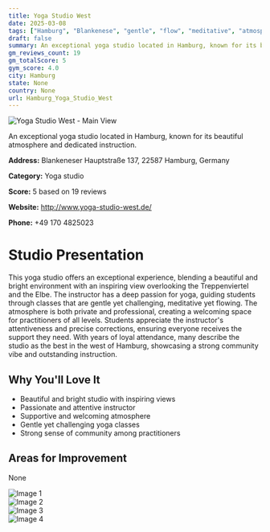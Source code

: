 ```yaml
---
title: Yoga Studio West
date: 2025-03-08
tags: ["Hamburg", "Blankenese", "gentle", "flow", "meditative", "atmosphere", "community", "Hamburg"]  
draft: false
summary: An exceptional yoga studio located in Hamburg, known for its beautiful atmosphere and dedicated instruction.
gm_reviews_count: 19
gm_totalScore: 5
gym_score: 4.0
city: Hamburg
state: None
country: None
url: Hamburg_Yoga_Studio_West
---
```


<div className="aspect-[16/9] relative my-8">
  <img 
    src="https://lh5.googleusercontent.com/p/AF1QipNPgidJ6K1CsE2U9oZPSogjmqy6CGzwcbo3K5Yw=w1920-h1080-k-no"
    alt="Yoga Studio West - Main View"
    className="object-cover absolute inset-0 w-full h-full rounded-lg"
  />
</div>

An exceptional yoga studio located in Hamburg, known for its beautiful atmosphere and dedicated instruction.

**Address:** Blankeneser Hauptstraße 137, 22587 Hamburg, Germany

**Category:** Yoga studio

**Score:** 5 based on 19 reviews

**Website:** http://www.yoga-studio-west.de/

**Phone:** +49 170 4825023

# Studio Presentation

This yoga studio offers an exceptional experience, blending a beautiful and bright environment with an inspiring view overlooking the Treppenviertel and the Elbe. The instructor has a deep passion for yoga, guiding students through classes that are gentle yet challenging, meditative yet flowing. The atmosphere is both private and professional, creating a welcoming space for practitioners of all levels. Students appreciate the instructor's attentiveness and precise corrections, ensuring everyone receives the support they need. With years of loyal attendance, many describe the studio as the best in the west of Hamburg, showcasing a strong community vibe and outstanding instruction.



## Why You'll Love It

- Beautiful and bright studio with inspiring views
- Passionate and attentive instructor
- Supportive and welcoming atmosphere
- Gentle yet challenging yoga classes
- Strong sense of community among practitioners

## Areas for Improvement

None

<div className="grid grid-cols-1 xl:grid-cols-2 gap-4 my-8">
<div className="aspect-[4/3] relative"><img src="https://lh3.googleusercontent.com/p/AF1QipMq_IX8q1pO9ZATFtryG2MP_nY6xLpojraROPIp=w1920-h1080-k-no-pi-20-ya226.575-ro-0-fo100" alt="Image 1" className="object-cover absolute inset-0 w-full h-full rounded-lg" /></div>
<div className="aspect-[4/3] relative"><img src="https://lh3.googleusercontent.com/p/AF1QipOExDCNEiC8n_JM2jpUsLc4QXHaFNFpMdVKjr8D=w1920-h1080-k-no-pi0-ya333.534-ro-0-fo100" alt="Image 2" className="object-cover absolute inset-0 w-full h-full rounded-lg" /></div>
<div className="aspect-[4/3] relative"><img src="https://lh3.googleusercontent.com/p/AF1QipPZCdvSU0y8L0uS-v9pm8FG2keFOqzd-mhjmdDk=w1920-h1080-k-no-pi-10-ya89.823-ro-0-fo100" alt="Image 3" className="object-cover absolute inset-0 w-full h-full rounded-lg" /></div>
<div className="aspect-[4/3] relative"><img src="https://lh3.googleusercontent.com/p/AF1QipMb351k0Q40RSaowJT9-AFOYZxJ8OQ0aKbLkObo=w1920-h1080-k-no-pi-0-ya223.2-ro-0-fo100" alt="Image 4" className="object-cover absolute inset-0 w-full h-full rounded-lg" /></div>
</div>